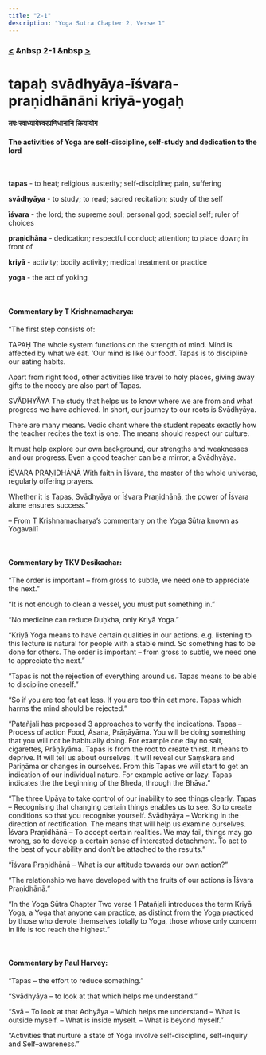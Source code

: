 ```yaml
---
title: "2-1"
description: "Yoga Sutra Chapter 2, Verse 1"
---
```


### [<](/Chapter-2/) &nbsp 2-1 &nbsp [>](/Chapter-2/2-2/)

# tapaḥ svādhyāya-īśvara-praṇidhānāni kriyā-yogaḥ

#### तपः स्वाध्यायेश्वरप्रणिधानानि क्रियायोग

#### The activities of Yoga are self-discipline, self-study and dedication to the lord

<br />

**tapas** - to heat; religious austerity; self-discipline; pain, suffering <br />

**svādhyāya** - to study; to read; sacred recitation; study of the self <br />

**īśvara** - the lord; the supreme soul; personal god; special self; ruler of choices <br />

**praṇidhāna** - dedication; respectful conduct; attention; to place down; in front of <br />

**kriyā** - activity; bodily activity; medical treatment or practice <br />

**yoga** - the act of yoking

<br />

#### Commentary by T Krishnamacharya:

“The first step consists of:

TAPAḤ
The whole system functions on the strength of mind.
Mind is affected by what we eat.
‘Our mind is like our food‘.
Tapas is to discipline our eating habits.

Apart from right food, other activities like travel to holy places,
giving away gifts to the needy are also part of Tapas.

SVĀDHYĀYA
The study that helps us to know where we are from and what progress we have achieved.
In short, our journey to our roots is Svādhyāya.

There are many means. Vedic chant where the student
repeats exactly how the teacher recites the text is one.
The means should respect our culture.

It must help explore our own background,
our strengths and weaknesses and our progress.
Even a good teacher can be a mirror, a Svādhyāya.

ĪŚVARA PRAṆIDHĀNĀ
With faith in Īśvara,
the master of the whole universe,
regularly offering prayers.

Whether it is Tapas, Svādhyāya or Īśvara Praṇidhānā,
the power of Īśvara alone ensures success.”

– From T Krishnamacharya’s commentary on the Yoga Sūtra known as Yogavallī

<br />

#### Commentary by TKV Desikachar:

“The order is important
– from gross to subtle,
we need one to appreciate the next.”

“It is not enough to clean a vessel,
you must put something in.”

“No medicine can reduce Duḥkha,
only Kriyā Yoga.”

“Kriyā Yoga means to have certain qualities in our actions.
e.g. listening to this lecture
is natural for people with a stable mind.
So something has to be done for others.
The order is important
– from gross to subtle,
we need one to appreciate the next.”

“Tapas is not the rejection of everything around us.
Tapas means to be able to discipline oneself.”

“So if you are too fat eat less.
If you are too thin eat more.
Tapas which harms the mind should be rejected.”

“Patañjali has proposed 3 approaches to verify the indications.
Tapas – Process of action
Food, Āsana, Prāṇāyāma.
You will be doing something that you will not be habitually doing.
For example one day no salt, cigarettes, Prāṇāyāma.
Tapas is from the root to create thirst.
It means to deprive.
It will tell us about ourselves.
It will reveal our Saṃskāra and Pariṇāma or changes in ourselves.
From this Tapas we will start to get an indication of our individual nature.
For example active or lazy.
Tapas indicates the the beginning of the Bheda, through the Bhāva.”

“The three Upāya to take control of our inability to see things clearly.
Tapas –
Recognising that changing certain things enables us to see.
So to create conditions so that you recognise yourself.
Svādhyāya –
Working in the direction of rectification.
The means that will help us examine ourselves.
Īśvara Praṇidhānā –
To accept certain realities.
We may fail, things may go wrong,
so to develop a certain sense of interested detachment.
To act to the best of your ability and don’t be attached to the results.”

“Īśvara Praṇidhānā –
What is our attitude towards our own action?”

“The relationship we have developed with the fruits of our actions is Īśvara Praṇidhānā.”

“In the Yoga Sūtra Chapter Two verse 1 Patañjali introduces the term Kriyā Yoga,
a Yoga that anyone can practice,
as distinct from the Yoga practiced by those who devote themselves totally to Yoga,
those whose only concern in life is too reach the highest.”

<br />

#### Commentary by Paul Harvey:

“Tapas – the effort to reduce something.”

“Svādhyāya – to look at that which helps me understand.”

“Svā – To look at that
Adhyāya – Which helps me understand
– What is outside myself.
– What is inside myself.
– What is beyond myself.”

“Activities that nurture a state of Yoga involve
self-discipline, self-inquiry and Self–awareness.”
